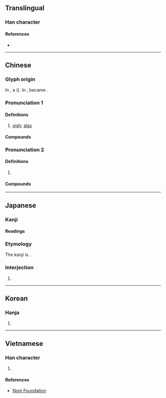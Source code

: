 {{character info}}
==Translingual==

===Han character===
{{Han char|rn=30|rad=口|as=10|sn=13|four=68011|canj=RTQM|ids=⿰口差}}

====References====
* {{Han ref|kx=0203.210|dkj=04102|dj=0426.040|hdz=10661.010|uh=55DF|ud=21983|bh=B6D8|bd=46808}}

----

==Chinese==
{{zh-forms}}

===Glyph origin===
{{Han etym}}
In {{w|Small Seal Script}}, a {{Han compound|言|差|ls=psc|c1=s|c2=p|t1=speech|nocap=y}} ({{zh-l|𧪘}}). In {{w|Regular Script}}, {{zh-l|言}} became {{zh-l|口}}.

===Pronunciation 1===
{{zh-pron
|m=jiē,juē,2nb=variant in Taiwan
|c=ze1
|mc=y
|oc=y
|cat=interj
}}

====Definitions====
{{zh-hanzi}}

# {{lb|zh|literary}} [[sigh]]; [[alas]]

====Compounds====
{{zh-der|于嗟|傷嗟|叱嗟|叱嗟風雲|吁嗟|咨嗟|嗟乎|嗟來之食|嗟來食|嗟吁|嗟呀|嗟嗟|嗟嘆|嗟夫|嗟怨|嗟悔|嗟悼|嗟憤|嗟異|嗟訝|嗟重|拍膝嗟歎|歎嗟|歎老嗟卑|猗嗟|猝嗟|自嗟自嘆|興嗟}}

===Pronunciation 2===
{{zh-pron
|m=jiè
|dial=n
|cat=
}}

====Definitions====
{{zh-hanzi}}

# {{zh-only|咄嗟|in a [[short]] [[time]]}}

====Compounds====
{{zh-der|咄嗟|咄嗟便辦|咄嗟可辦|咄嗟而辦}}

----

==Japanese==

===Kanji===
{{ja-kanji|grade=uc|rs=口10}}

====Readings====
{{ja-readings
|goon=さ
|kanon=しゃ
|kun=ああ-, なげ-く
|nanori=ああ
}}

===Etymology===
The kanji is {{ateji}}.

===Interjection===
{{ja-pos|ああ|interjection|アー}}

# {{alternative form of|ja|アー}}

----

==Korean==

===Hanja===
{{ko-hanja|hangeul=차|rv=cha|mr=ch'a}}

# {{rfdef|ko|sort=口10}}

----

==Vietnamese==

===Han character===
{{vi-readings|reading=ta, xơi|rs=口10}}

# {{rfdef|vi|sort=口10}}

====References====
* [http://nomfoundation.org/common/nom_details.php?codepoint=55df Nom Foundation]